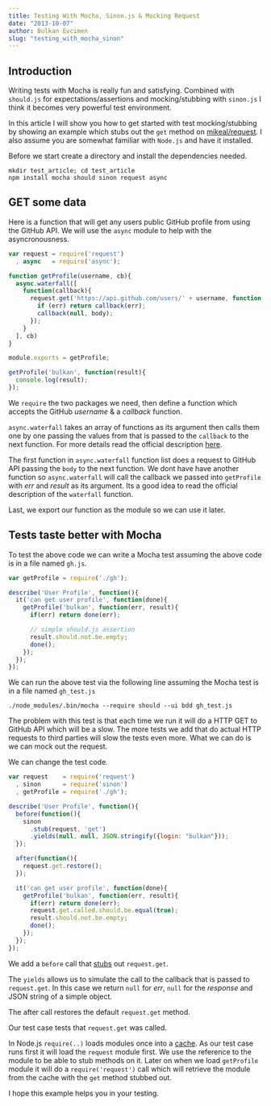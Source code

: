 ```yaml
---
title: Testing With Mocha, Sinon.js & Mocking Request
date: "2013-10-07"
author: Bulkan Evcimen
slug: "testing_with_mocha_sinon"
---
```



Introduction
------------

Writing tests with Mocha is really fun and satisfying. Combined with `should.js` for expectations/assertions and mocking/stubbing with `sinon.js` I think it becomes very powerful test environment.

In this article I will show you how to get started with test mocking/stubbing by showing an example which stubs out the `get` method on [mikeal/request](https://github.com/mikeal/request). I also
assume you are somewhat familiar with `Node.js` and have it installed.

Before we start create a directory and install the dependencies needed.

    mkdir test_article; cd test_article
    npm install mocha should sinon request async


GET some data
-------------


Here is a function that will get any users public GitHub profile from using the GitHub API. We will use the `async` module to help with the asyncronousness.


```javascript
var request = require('request')
  , async   = require('async');

function getProfile(username, cb){
  async.waterfall([
    function(callback){
      request.get('https://api.github.com/users/' + username, function(err, response, body){
        if (err) return callback(err);
        callback(null, body);
      });
    }
  ], cb)
}

module.exports = getProfile;

getProfile('bulkan', function(result){
  console.log(result);
});
```

We `require` the two packages we need, then define a function which accepts the GitHub _username_ & a _callback_ function.

`async.waterfall` takes an array of functions as its argument then calls them one by one passing the values from that is passed to the `callback` to the next function. For more details read the official description [here](https://github.com/caolan/async#waterfall).

The first function in `async.waterfall` function list does a request to GitHub API passing the `body` to the next function. We dont have have another function so `async.waterfall` will call the callback we passed into
`getProfile` with _err_ and _result_ as its argument. Its a good idea to read the official description of the `waterfall` function.

Last, we export our function as the module so we can use it later.

Tests taste better with Mocha
-----------------------------

To test the above code we can write a Mocha test assuming the above code is in a file named `gh.js`.


```javascript
var getProfile = require('./gh');

describe('User Profile', function(){
  it('can get user profile', function(done){
    getProfile('bulkan', function(err, result){
      if(err) return done(err);

      // simple should.js assertion
      result.should.not.be.empty;
      done();
    });
  });
});
```

We can run the above test via the following line assuming the Mocha test is in a file named `gh_test.js`

`./node_modules/.bin/mocha --require should --ui bdd gh_test.js`

The problem with this test is that each time we run it will do a HTTP GET to GitHub API which will be a slow. The more tests we add that do actual
HTTP requests to third parties will slow the tests even more.  What we can do is we can mock out the request.  


We can change the test code.


```javascript
var request    = require('request')
  , sinon      = require('sinon')
  , getProfile = require('./gh');

describe('User Profile', function(){
  before(function(){
    sinon
      .stub(request, 'get')
      .yields(null, null, JSON.stringify({login: "bulkan"}));
  });

  after(function(){
    request.get.restore();
  });

  it('can get user profile', function(done){
    getProfile('bulkan', function(err, result){
      if(err) return done(err);
      request.get.called.should.be.equal(true);
      result.should.not.be.empty;
      done();
    });
  });
});
```

We add a `before` call that [stubs](https://sinonjs.org/docs/#stubs) out `request.get`.

The `yields` allows us to simulate the call to the callback that is passed to `request.get`. In this case
we return `null` for _err_, `null` for the _response_ and JSON string of a simple object.

The after call restores the default `request.get` method.

Our test case tests that `request.get` was called.

In Node.js `require(..)` loads modules once into a [cache](https://nodejs.org/api/modules.html#modules_caching). As our test case runs first it will load the `request` module first. We use the
reference to the module to be able to stub methods on it. Later on when we load `getProfile` module it will do a `require('request')` call which will retrieve the module from the cache with
the `get` method stubbed out.

I hope this example helps you in your testing.
